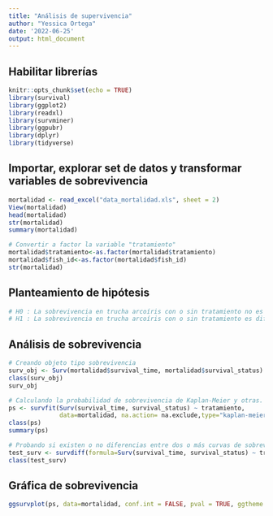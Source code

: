 ```yaml
---
title: "Análisis de supervivencia"
author: "Yessica Ortega"
date: '2022-06-25'
output: html_document
---
```

## Habilitar librerías
```r
knitr::opts_chunk$set(echo = TRUE)
library(survival)
library(ggplot2)
library(readxl)
library(survminer)
library(ggpubr)
library(dplyr)
library(tidyverse)
```

## Importar, explorar set de datos y transformar variables de sobrevivencia
```r
mortalidad <- read_excel("data_mortalidad.xls", sheet = 2)
View(mortalidad)
head(mortalidad)
str(mortalidad)
summary(mortalidad)

# Convertir a factor la variable "tratamiento"
mortalidad$tratamiento<-as.factor(mortalidad$tratamiento)
mortalidad$fish_id<-as.factor(mortalidad$fish_id)
str(mortalidad)
```


## Planteamiento de hipótesis

```r
# H0 : La sobrevivencia en trucha arcoíris con o sin tratamiento no es diferente
# H1 : La sobrevivencia en trucha arcoíris con o sin tratamiento es diferente.
```

## Análisis de sobrevivencia
```r
# Creando objeto tipo sobrevivencia
surv_obj <- Surv(mortalidad$survival_time, mortalidad$survival_status)
class(surv_obj)
surv_obj

# Calculando la probabilidad de sobrevivencia de Kaplan-Meier y otras.
ps <- survfit(Surv(survival_time, survival_status) ~ tratamiento,
              data=mortalidad, na.action= na.exclude,type="kaplan-meier")
class(ps)
summary(ps)

# Probando si existen o no diferencias entre dos o más curvas de sobrevivencia
test_surv <- survdiff(formula=Surv(survival_time, survival_status) ~ tratamiento, data=mortalidad)
class(test_surv)
```

## Gráfica de sobrevivencia
```r
ggsurvplot(ps, data=mortalidad, conf.int = FALSE, pval = TRUE, ggtheme = theme_bw())
```


